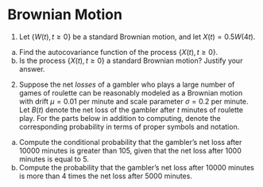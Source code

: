 # Brownian Motion {.unnumbered}


(@) Let $\{W(t), t\ge0\}$ be a standard Brownian motion, and let $X(t) = 0.5W(4t)$.


a. Find the autocovariance function of the process $\{X(t), t\ge 0\}$.
a. Is the process $\{X(t), t\ge 0\}$ a standard Brownian motion?
Justify your answer.
  

(@) Suppose the net *losses* of a gambler who plays a large number of games of roulette can be reasonably modeled as a Brownian motion with drift $\mu=0.01$ per minute and scale parameter $\sigma = 0.2$ per minute.
Let $B(t)$ denote the net loss of the gambler after $t$ minutes of roulette play.
For the parts below in addition to computing, denote the corresponding probability in terms of proper symbols and notation.

a. Compute the conditional probability that the gambler's net loss after 10000 minutes is greater than 105, given that the net loss after 1000 minutes is equal to 5. 
a. Compute the probability that the gambler's net loss after 10000 minutes is more than 4 times the net loss after 5000 minutes.

